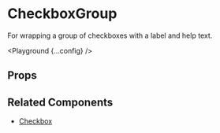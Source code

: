 
# CheckboxGroup

For wrapping a group of checkboxes with a label and help text.

<Playground {...config} />

## Props

<PropsTable propsConfig={config.props} />

## Related Components

- [Checkbox](/components/checkbox)
